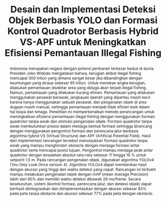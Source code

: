 ---
title: Desain dan Implementasi Deteksi Objek Berbasis YOLO dan Formasi Kontrol Quadrotor Berbasis Hybrid VS-APF untuk Meningkatkan Efisiensi Pemantauan Illegal Fishing
time: Sep 27, 2021
publisher: Bandung Institute of Technology
abstract:
      Indonesia merupakan negara dengan potensi perikanan terbesar kedua di dunia. Presiden Joko Widodo mengatakan bahwa, kerugian akibat illegal fishing mencapai 300 triliun yang dimana sangat besar jika dibandingkan dengan keuntungan yang diraup sebesar 65 triliun. Untuk menekan angka kerugian, dilakukan pemantauan disekitar area yang diduga akan terjadi illegal fishing. Namun, pemantauan yang dilakukan kurang efisien. Pemantauan yang dilakukan menggunakan pesawat berawak, jangkauan daerah yang dipantau masih kecil karena hanya menggunakan sebuah pesawat, dan pengenalan objek di area dugaan masih manual, sehingga pemantauan menjadi tidak efisien baik dalam hal biaya dan tenaga. Penelitian ini memperkenalkan metode perancangan untuk meningkatkan efisiensi pemantauan illegal fishing dengan menggunakan formasi quadrotor tanpa awak dan otomasi pengenalan objek. Formasi quadrotor tanpa awak membutuhkan presisi dalam menjaga bentuk formasi sehingga dirancang dengan menggunakan pengontrol formasi dan perencana jalur berbasis algoritma hybrid VS (Virtual Structure) dan APF (Artificial Potential Field). Hasil dari implementasi rancangan tersebut menunjukkan formasi quadrotor tanpa awak yang mampu menghindari obstacle dengan menjaga formasi antar quadrotor serta mencapai posisi tujuan. Pengontrol mampu menjaga jarak antar quadrotor dengan kesalahan absolut rata-rata sebesar 11 hingga 19 % untuk setpoint 1,5 m. Pada rancangan pengenalan objek, digunakan algoritma YOLOv4 (You Only Look Once version 4). Algoritma YOLOv4 dapat memberikan hasil dengan akurasi yang tinggi dan waktu deteksi yang cepat. Rancangan ini terbukti mampu melakukan pengenalan objek dengan mAP (mean Average Precision) lebih dari 90% dan memiliki waktu deteksi dibawah 26 ms/frame. Secara keseluruhan, sistem (kontrol formasi, perencana jalur, dan deteksi objek) dapat berhasil diintegrasikan dan diimplementasikan dengan akurasi sebesar 83% pada peta tanpa obstacle dan akurasi sebesar 77% pada peta dengan obstacle.
keywords: Image Processing, Formation Control, Drones
    
---